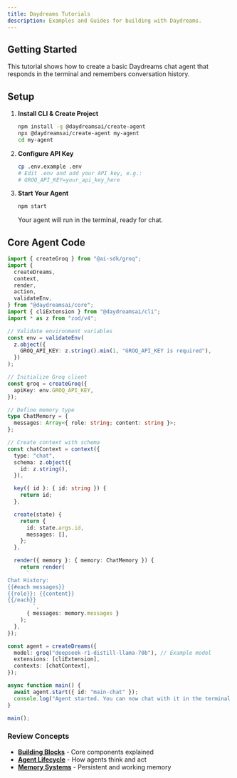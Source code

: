 ```yaml
---
title: Daydreams Tutorials
description: Examples and Guides for building with Daydreams.
---
```


## Getting Started

This tutorial shows how to create a basic Daydreams chat agent that responds in
the terminal and remembers conversation history.

## Setup

1.  **Install CLI & Create Project**

    ```bash title="create-new-agent.sh"
    npm install -g @daydreamsai/create-agent
    npx @daydreamsai/create-agent my-agent
    cd my-agent
    ```

2.  **Configure API Key**

    ```bash title=".env-setup"
    cp .env.example .env
    # Edit .env and add your API key, e.g.:
    # GROQ_API_KEY=your_api_key_here
    ```

3.  **Start Your Agent**

    ```bash title="start-agent.sh"
    npm start
    ```

    Your agent will run in the terminal, ready for chat.

## Core Agent Code

```typescript title="index.ts"
import { createGroq } from "@ai-sdk/groq";
import {
  createDreams,
  context,
  render,
  action,
  validateEnv,
} from "@daydreamsai/core";
import { cliExtension } from "@daydreamsai/cli";
import * as z from "zod/v4";

// Validate environment variables
const env = validateEnv(
  z.object({
    GROQ_API_KEY: z.string().min(1, "GROQ_API_KEY is required"),
  })
);

// Initialize Groq client
const groq = createGroq({
  apiKey: env.GROQ_API_KEY,
});

// Define memory type
type ChatMemory = {
  messages: Array<{ role: string; content: string }>;
};

// Create context with schema
const chatContext = context({
  type: "chat",
  schema: z.object({
    id: z.string(),
  }),

  key({ id }: { id: string }) {
    return id;
  },

  create(state) {
    return {
      id: state.args.id,
      messages: [],
    };
  },

  render({ memory }: { memory: ChatMemory }) {
    return render(
      `
Chat History:
{{#each messages}}
{{role}}: {{content}}
{{/each}}
        `,
      { messages: memory.messages }
    );
  },
});

const agent = createDreams({
  model: groq("deepseek-r1-distill-llama-70b"), // Example model
  extensions: [cliExtension],
  contexts: [chatContext],
});

async function main() {
  await agent.start({ id: "main-chat" });
  console.log("Agent started. You can now chat with it in the terminal.");
}

main();
```

### Review Concepts

- **[Building Blocks](/docs/core/concepts/building-blocks)** - Core components
  explained
- **[Agent Lifecycle](/docs/core/concepts/agent-lifecycle)** - How agents think
  and act
- **[Memory Systems](/docs/core/concepts/memory)** - Persistent and working
  memory
